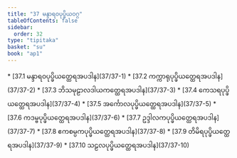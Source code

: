 ```yaml
---
title: "37 မန္ဒာရဝပုပ္ဖိယဝဂ္ဂ"
tableOfContents: false
sidebar:
  order: 32
type: "tipitaka"
basket: "su"
book: "ap1"
---
```



<DynamicBreadcrumb />



<TableOfContents book="ap1" section="37">
* [37.1 မန္ဒာရဝပုပ္ဖိယတ္ထေရအပဒါန](37/37-1)
* [37.2 ကက္ကာရုပုပ္ဖိယတ္ထေရအပဒါန](37/37-2)
* [37.3 ဘိသမုဠာလဒါယကတ္ထေရအပဒါန](37/37-3)
* [37.4 ကေသရပုပ္ဖိယတ္ထေရအပဒါန](37/37-4)
* [37.5 အင်္ကောလပုပ္ဖိယတ္ထေရအပဒါန](37/37-5)
* [37.6 ကဒမ္ဗပုပ္ဖိယတ္ထေရအပဒါန](37/37-6)
* [37.7 ဥဒ္ဒါလကပုပ္ဖိယတ္ထေရအပဒါန](37/37-7)
* [37.8 ဧကစမ္ပကပုပ္ဖိယတ္ထေရအပဒါန](37/37-8)
* [37.9 တိမိရပုပ္ဖိယတ္ထေရအပဒါန](37/37-9)
* [37.10 သဠလပုပ္ဖိယတ္ထေရအပဒါန](37/37-10)
</TableOfContents>